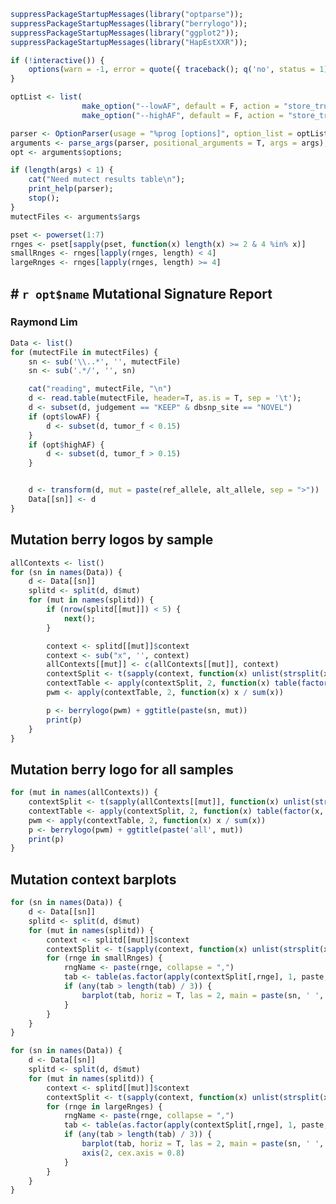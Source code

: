 
```r
suppressPackageStartupMessages(library("optparse"));
suppressPackageStartupMessages(library("berrylogo"));
suppressPackageStartupMessages(library("ggplot2"));
suppressPackageStartupMessages(library("HapEstXXR"));

if (!interactive()) {
    options(warn = -1, error = quote({ traceback(); q('no', status = 1) }))
}

optList <- list(
                make_option("--lowAF", default = F, action = "store_true", help = "only output low tumor allelic frequency variants"),
                make_option("--highAF", default = F, action = "store_true", help = "only output high tumor allelic frequency variants"))

parser <- OptionParser(usage = "%prog [options]", option_list = optList);
arguments <- parse_args(parser, positional_arguments = T, args = args);
opt <- arguments$options;

if (length(args) < 1) {
    cat("Need mutect results table\n");
    print_help(parser);
    stop();
}
mutectFiles <- arguments$args

pset <- powerset(1:7)
rnges <- pset[sapply(pset, function(x) length(x) >= 2 & 4 %in% x)]
smallRnges <- rnges[lapply(rnges, length) < 4]
largeRnges <- rnges[lapply(rnges, length) >= 4]

```

# `r opt$name` Mutational Signature Report
---
### Raymond Lim

```r
Data <- list()
for (mutectFile in mutectFiles) {
    sn <- sub('\\..*', '', mutectFile)
    sn <- sub('.*/', '', sn)

    cat("reading", mutectFile, "\n")
    d <- read.table(mutectFile, header=T, as.is = T, sep = '\t');
    d <- subset(d, judgement == "KEEP" & dbsnp_site == "NOVEL")
    if (opt$lowAF) {
        d <- subset(d, tumor_f < 0.15)
    }
    if (opt$highAF) {
        d <- subset(d, tumor_f > 0.15)
    }


    d <- transform(d, mut = paste(ref_allele, alt_allele, sep = ">"))
    Data[[sn]] <- d
}
```

## Mutation berry logos by sample

```r
allContexts <- list()
for (sn in names(Data)) {
    d <- Data[[sn]]
    splitd <- split(d, d$mut)
    for (mut in names(splitd)) {
        if (nrow(splitd[[mut]]) < 5) {
            next();
        }

        context <- splitd[[mut]]$context
        context <- sub("x", '', context)
        allContexts[[mut]] <- c(allContexts[[mut]], context)
        contextSplit <- t(sapply(context, function(x) unlist(strsplit(x, ''))))
        contextTable <- apply(contextSplit, 2, function(x) table(factor(x, levels = c("A", "T", "C", "G"))))
        pwm <- apply(contextTable, 2, function(x) x / sum(x))

        p <- berrylogo(pwm) + ggtitle(paste(sn, mut))
        print(p)
    }
}
```

## Mutation berry logo for all samples
```r
for (mut in names(allContexts)) {
    contextSplit <- t(sapply(allContexts[[mut]], function(x) unlist(strsplit(x, ''))))
    contextTable <- apply(contextSplit, 2, function(x) table(factor(x, levels = c("A", "T", "C", "G"))))
    pwm <- apply(contextTable, 2, function(x) x / sum(x))
    p <- berrylogo(pwm) + ggtitle(paste('all', mut))
    print(p)
}
```

## Mutation context barplots
```r
for (sn in names(Data)) {
    d <- Data[[sn]]
    splitd <- split(d, d$mut)
    for (mut in names(splitd)) {
        context <- splitd[[mut]]$context
        contextSplit <- t(sapply(context, function(x) unlist(strsplit(x, ''))))
        for (rnge in smallRnges) {
            rngName <- paste(rnge, collapse = ",")
            tab <- table(as.factor(apply(contextSplit[,rnge], 1, paste, collapse = "")))
            if (any(tab > length(tab) / 3)) {
                barplot(tab, horiz = T, las = 2, main = paste(sn, ' ', mut, ' ', rngName, ' (n = ', sum(tab), ')', sep = ''))
            }
        }
    }
}
```

```r
for (sn in names(Data)) {
    d <- Data[[sn]]
    splitd <- split(d, d$mut)
    for (mut in names(splitd)) {
        context <- splitd[[mut]]$context
        contextSplit <- t(sapply(context, function(x) unlist(strsplit(x, ''))))
        for (rnge in largeRnges) {
            rngName <- paste(rnge, collapse = ",")
            tab <- table(as.factor(apply(contextSplit[,rnge], 1, paste, collapse = "")))
            if (any(tab > length(tab) / 3)) {
                barplot(tab, horiz = T, las = 2, main = paste(sn, ' ', mut, ' ', rngName, ' (n = ', sum(tab), ')', sep = ''), yaxt = 'n')
                axis(2, cex.axis = 0.8)
            }
        }
    }
}
```
